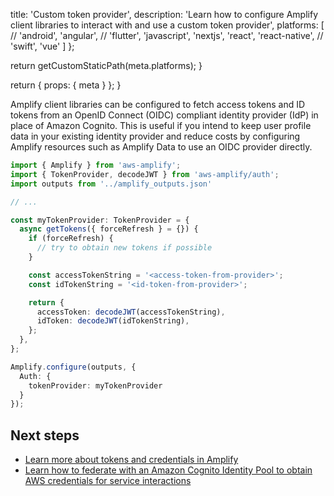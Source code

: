 
  title: 'Custom token provider',
  description: 'Learn how to configure Amplify client libraries to interact with and use a custom token provider',
  platforms: [
    // 'android',
    'angular',
    // 'flutter',
    'javascript',
    'nextjs',
    'react',
    'react-native',
    // 'swift',
    'vue'
  ]
};

  return getCustomStaticPath(meta.platforms);
}

  return {
    props: {
      meta
    }
  };
}

Amplify client libraries can be configured to fetch access tokens and ID tokens from an OpenID Connect (OIDC) compliant identity provider (IdP) in place of Amazon Cognito. This is useful if you intend to keep user profile data in your existing identity provider and reduce costs by configuring Amplify resources such as Amplify Data to use an OIDC provider directly.

```ts title="src/main.ts"
import { Amplify } from 'aws-amplify';
import { TokenProvider, decodeJWT } from 'aws-amplify/auth';
import outputs from '../amplify_outputs.json'

// ...

const myTokenProvider: TokenProvider = {
  async getTokens({ forceRefresh } = {}) {
    if (forceRefresh) {
      // try to obtain new tokens if possible
    }

    const accessTokenString = '<access-token-from-provider>';
    const idTokenString = '<id-token-from-provider>';

    return {
      accessToken: decodeJWT(accessTokenString),
      idToken: decodeJWT(idTokenString),
    };
  },
};

Amplify.configure(outputs, {
  Auth: {
    tokenProvider: myTokenProvider
  }
});
```

## Next steps

- [Learn more about tokens and credentials in Amplify](/[platform]/build-a-backend/auth/concepts/tokens-and-credentials/)
- [Learn how to federate with an Amazon Cognito Identity Pool to obtain AWS credentials for service interactions](/[platform]/build-a-backend/auth/advanced-workflows/federation-only/)
